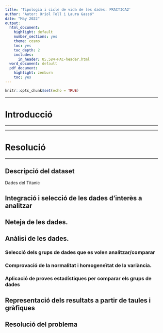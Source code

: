 ```yaml
---
title: 'Tipologia i cicle de vida de les dades: PRACTICA2'
author: "Autor: Oriol Toll i Laura Gassó"
date: "May 2022"
output:
  html_document:
    highlight: default
    number_sections: yes
    theme: cosmo
    toc: yes
    toc_depth: 2
    includes:
      in_header: 05.584-PAC-header.html
  word_document: default
  pdf_document:
    highlight: zenburn
    toc: yes
---
```


```r
knitr::opts_chunk$set(echo = TRUE)
```

*****
# Introducció
*****

*****
# Resolució
*****

## Descripció del dataset

Dades del Titanic

## Integració i selecció de les dades d’interès a analitzar


## Neteja de les dades.

## Anàlisi de les dades.

### Selecció dels grups de dades que es volen analitzar/comparar

### Comprovació de la normalitat i homogeneïtat de la variància.

### Aplicació de proves estadístiques per comparar els grups de dades

## Representació dels resultats a partir de taules i gràfiques

##  Resolució del problema
